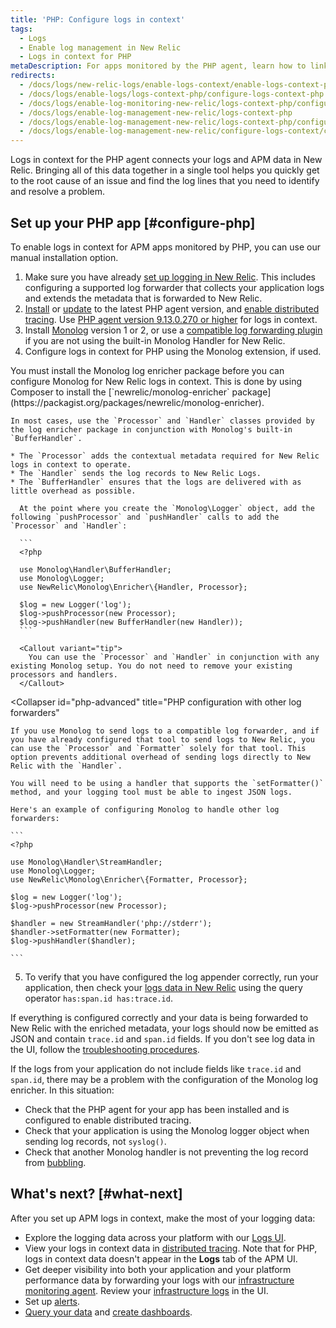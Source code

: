 ```yaml
---
title: 'PHP: Configure logs in context'
tags:
  - Logs
  - Enable log management in New Relic
  - Logs in context for PHP
metaDescription: For apps monitored by the PHP agent, learn how to link log data with related data across the rest of the New Relic platform.
redirects:
  - /docs/logs/new-relic-logs/enable-logs-context/enable-logs-context-php
  - /docs/logs/enable-logs/logs-context-php/configure-logs-context-php
  - /docs/logs/enable-log-monitoring-new-relic/logs-context-php/configure-logs-context-php
  - /docs/logs/enable-log-management-new-relic/logs-context-php
  - /docs/logs/enable-log-management-new-relic/logs-context-php/configure-logs-context-php
  - /docs/logs/enable-log-management-new-relic/configure-logs-context/configure-logs-context-php
---
```


Logs in context for the PHP agent connects your logs and APM data in New Relic. Bringing all of this data together in a single tool helps you quickly get to the root cause of an issue and find the log lines that you need to identify and resolve a problem.

## Set up your PHP app [#configure-php]

To enable logs in context for APM apps monitored by PHP, you can use our manual installation option.

1. Make sure you have already [set up logging in New Relic](/docs/logs/enable-log-management-new-relic/enable-log-monitoring-new-relic/enable-log-management-new-relic/). This includes configuring a supported log forwarder that collects your application logs and extends the metadata that is forwarded to New Relic.
2. [Install](/docs/agents/php-agent/installation/php-agent-installation-overview/) or [update](/docs/agents/php-agent/installation/update-php-agent/) to the latest PHP agent version, and [enable distributed tracing](/docs/distributed-tracing/enable-configure/quick-start/). Use [PHP agent version 9.13.0.270 or higher](/docs/release-notes/agent-release-notes/php-release-notes/) for logs in context.
3. Install [Monolog](https://github.com/Seldaek/monolog) version 1 or 2, or use a [compatible log forwarding plugin](/docs/logs/enable-log-management-new-relic/enable-log-monitoring-new-relic/enable-log-management-new-relic/#log-forwarding) if you are not using the built-in Monolog Handler for New Relic.
4. Configure logs in context for PHP using the Monolog extension, if used.

<CollapserGroup>
  <Collapser
    id="php-monolog"
    title="PHP configuration with Monolog"
  >
    You must install the Monolog log enricher package before you can configure Monolog for New Relic logs in context. This is done by using Composer to install the [`newrelic/monolog-enricher` package](https://packagist.org/packages/newrelic/monolog-enricher).

    In most cases, use the `Processor` and `Handler` classes provided by the log enricher package in conjunction with Monolog's built-in `BufferHandler`.

    * The `Processor` adds the contextual metadata required for New Relic logs in context to operate.
    * The `Handler` sends the log records to New Relic Logs.
    * The `BufferHandler` ensures that the logs are delivered with as little overhead as possible.

      At the point where you create the `Monolog\Logger` object, add the following `pushProcessor` and `pushHandler` calls to add the `Processor` and `Handler`:

      ```
      <?php

      use Monolog\Handler\BufferHandler;
      use Monolog\Logger;
      use NewRelic\Monolog\Enricher\{Handler, Processor};

      $log = new Logger('log');
      $log->pushProcessor(new Processor);
      $log->pushHandler(new BufferHandler(new Handler));
      ```

      <Callout variant="tip">
        You can use the `Processor` and `Handler` in conjunction with any existing Monolog setup. You do not need to remove your existing processors and handlers.
      </Callout>
  </Collapser>

  <Collapser
    id="php-advanced"
    title="PHP configuration with other log forwarders"
  >
    If you use Monolog to send logs to a compatible log forwarder, and if you have already configured that tool to send logs to New Relic, you can use the `Processor` and `Formatter` solely for that tool. This option prevents additional overhead of sending logs directly to New Relic with the `Handler`.

    You will need to be using a handler that supports the `setFormatter()` method, and your logging tool must be able to ingest JSON logs.

    Here's an example of configuring Monolog to handle other log forwarders:

    ```
    <?php

    use Monolog\Handler\StreamHandler;
    use Monolog\Logger;
    use NewRelic\Monolog\Enricher\{Formatter, Processor};

    $log = new Logger('log');
    $log->pushProcessor(new Processor);

    $handler = new StreamHandler('php://stderr');
    $handler->setFormatter(new Formatter);
    $log->pushHandler($handler);

    ```
  </Collapser>
</CollapserGroup>

5. To verify that you have configured the log appender correctly, run your application, then check your [logs data in New Relic](/docs/logs/log-management/ui-data/use-logs-ui/) using the query operator `has:span.id has:trace.id`.

If everything is configured correctly and your data is being forwarded to New Relic with the enriched metadata, your logs should now be emitted as JSON and contain `trace.id` and `span.id` fields. If you don't see log data in the UI, follow the [troubleshooting procedures](/docs/logs/log-management/troubleshooting/no-log-data-appears-ui/).

If the logs from your application do not include fields like `trace.id` and `span.id`, there may be a problem with the configuration of the Monolog log enricher. In this situation:

* Check that the PHP agent for your app has been installed and is configured to enable distributed tracing.
* Check that your application is using the Monolog logger object when sending log records, not `syslog()`.
* Check that another Monolog handler is not preventing the log record from [bubbling](https://github.com/Seldaek/monolog/blob/master/doc/01-usage.md#core-concepts).

## What's next? [#what-next]

After you set up APM logs in context, make the most of your logging data:

* Explore the logging data across your platform with our [Logs UI](/docs/logs/log-management/ui-data/use-logs-ui/).
* View your logs in context data in [distributed tracing](/docs/apm/distributed-tracing/ui-data/understand-use-distributed-tracing-data). Note that for PHP, logs in context data doesn't appear in the **Logs** tab of the APM UI.
* Get deeper visibility into both your application and your platform performance data by forwarding your logs with our [infrastructure monitoring agent](/docs/logs/enable-log-management-new-relic/enable-log-monitoring-new-relic/forward-your-logs-using-infrastructure-agent/). Review your [infrastructure logs](/docs/logs/log-management/ui-data/use-logs-ui/#links) in the UI.
* Set up [alerts](/docs/alerts-applied-intelligence/new-relic-alerts/alert-conditions/create-alert-conditions/).
* [Query your data](/docs/query-your-data/explore-query-data/get-started/introduction-querying-new-relic-data/) and [create dashboards](/docs/query-your-data/explore-query-data/dashboards/introduction-dashboards/).
